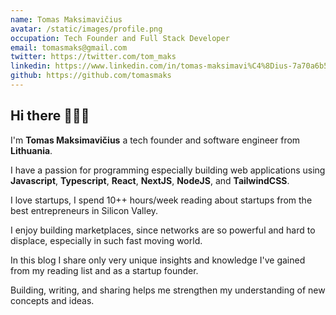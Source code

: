 ```yaml
---
name: Tomas Maksimavičius
avatar: /static/images/profile.png
occupation: Tech Founder and Full Stack Developer
email: tomasmaks@gmail.com
twitter: https://twitter.com/tom_maks
linkedin: https://www.linkedin.com/in/tomas-maksimavi%C4%8Dius-7a70a6b5/
github: https://github.com/tomasmaks
---
```


<h2 className="mt-0">
    Hi there 👋👋👋
</h2>

I'm <strong>Tomas Maksimavičius</strong> a tech founder and software engineer from <strong>Lithuania</strong>. 

I have a passion for programming especially building web applications using <strong>Javascript</strong>, <strong>Typescript</strong>, <strong>React</strong>, <strong>NextJS</strong>, <strong>NodeJS</strong>, and <strong>TailwindCSS</strong>. 

I love startups, I spend 10++ hours/week reading about startups from the best entrepreneurs in Silicon Valley.

I enjoy building marketplaces, since networks are so powerful and hard to displace, especially in such fast moving world.

In this blog I share only very unique insights and knowledge I've gained from my reading list and as a startup founder. 

Building, writing, and sharing helps me strengthen my understanding of new concepts and ideas.

